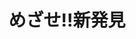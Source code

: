 ﻿---
title: "めざせ!!新発見"
category: "生命理工学院"
vol: 18
interviewee: "岸本 健雄・久永真市 "
url: ""
tags: []
pdf: "18-3.pdf"
career: ""
pdfurl: "18-3/18-3.pdf"
preface: ""
---
